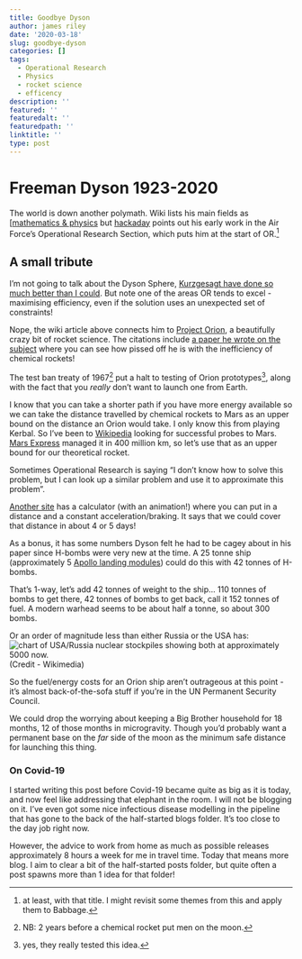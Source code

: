 ```yaml
---
title: Goodbye Dyson
author: james riley
date: '2020-03-18'
slug: goodbye-dyson
categories: []
tags:
  - Operational Research
  - Physics
  - rocket science
  - efficency
description: ''
featured: ''
featuredalt: ''
featuredpath: ''
linktitle: ''
type: post
---
```


# Freeman Dyson 1923-2020

The world is down another polymath. Wiki lists his main fields as [[mathematics & physics](https://en.wikipedia.org/wiki/Freeman_Dyson) but [hackaday](https://hackaday.com/2020/03/09/the-legacy-of-one-of-sciences-brightest-stars-freeman-dyson/) points out his early work in the Air Force's Operational Research Section, which puts him at the start of OR.[^1]

## A small tribute

I'm not going to talk about the Dyson Sphere, [Kurzgesagt have done so much better than I could](https://www.youtube.com/watch?v=pP44EPBMb8A). But note one of the areas OR tends to excel - maximising efficiency, even if the solution uses an unexpected set of constraints! 

Nope, the wiki article above connects him to [Project Orion](https://en.wikipedia.org/wiki/Project_Orion_(nuclear_propulsion)), a beautifully crazy bit of rocket science. The citations include [a paper he wrote on the subject](http://galileo.phys.virginia.edu/classes/109.jvn.spring00/nuc_rocket/Dyson.pdf) where you can see how pissed off he is with the inefficiency of chemical rockets! 

The test ban treaty of 1967[^2] put a halt to testing of Orion prototypes[^3], along with the fact that you _really_ don't want to launch one from Earth.

I know that you can take a shorter path if you have more energy available so we can take the distance travelled by chemical rockets to Mars as an upper bound on the distance an Orion would take. I only know this from playing Kerbal. So I've been to [Wikipedia](https://en.wikipedia.org/wiki/List_of_missions_to_Mars) looking for successful probes to Mars. [Mars Express](https://en.wikipedia.org/wiki/Mars_Express) managed it in 400 million km, so let's use that as an upper bound for our theoretical rocket.

Sometimes Operational Research is saying "I don't know how to solve this problem, but I can look up a similar problem and use it to approximate this problem". 

[Another site](https://spacetravel.simhub.online/) has a calculator (with an animation!) where you can put in a distance and a constant acceleration/braking. It says that we could cover that distance in about 4 or 5 days! 

As a bonus, it has some numbers Dyson felt he had to be cagey about in his paper since H-bombs were very new at the time. A 25 tonne ship (approximately 5 [Apollo landing modules](https://en.wikipedia.org/wiki/Apollo_Lunar_Module)) could do this with 42 tonnes of H-bombs. 

That's 1-way, let's add 42 tonnes of weight to the ship... 110 tonnes of bombs to get there, 42 tonnes of bombs to get back, call it 152 tonnes of fuel. A modern warhead seems to be about half a tonne, so about 300 bombs. 

Or an order of magnitude less than either Russia or the USA has: ![chart of USA/Russia nuclear stockpiles showing both at approximately 5000 now.](/post/2020-03-10-goodbye-dyson_files/US_and_USSR_nuclear_stockpiles.svg) (Credit - Wikimedia)

So the fuel/energy costs for an Orion ship aren't outrageous at this point - it's almost back-of-the-sofa stuff if you're in the UN Permanent Security Council. 

We could drop the worrying about keeping a Big Brother household for 18 months, 12 of those months in microgravity. Though you'd probably want a permanent base on the _far_ side of the moon as the minimum safe distance for launching this thing. 

### On Covid-19

I started writing this post before Covid-19 became quite as big as it is today, and now feel like addressing that elephant in the room. I will not be blogging on it. I've even got some nice infectious disease modelling in the pipeline that has gone to the back of the half-started blogs folder. It's too close to the day job right now.

However, the advice to work from home as much as possible releases approximately 8 hours a week for me in travel time. Today that means more blog. I aim to clear a bit of the half-started posts folder, but quite often a post spawns more than 1 idea for that folder!

[^1]: at least, with that title. I might revisit some themes from this and apply them to Babbage.
[^2]: NB: 2 years before a chemical rocket put men on the moon.
[^3]: yes, they really tested this idea.